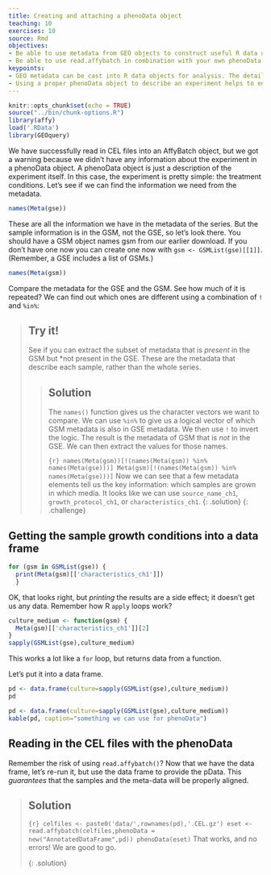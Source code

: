 ```yaml
---
title: Creating and attaching a phenoData object
teaching: 10
exercises: 10
source: Rmd
objectives:
- Be able to use metadata from GEO objects to construct useful R data objects
- Be able to use read.affybatch in combination with your own phenoData object to ensure data integrity
keypoints: 
- GEO metadata can be cast into R data objects for analysis. The details are up to the user.
- Using a proper phenoData object to describe an experiment helps to ensure reproducibility and avoid reading in files out of order
---
```


```r
knitr::opts_chunk$set(echo = TRUE)
source("../bin/chunk-options.R")
library(affy)
load('.RData')
library(GEOquery)
```

We have successfully read in CEL files into an AffyBatch object, but we got a warning because we didn't have any information about the experiment in a phenoData object. A phenoData object is just a description of the experiment itself. In this case, the experiment is pretty simple: the treatment conditions.  Let's see if we can find the information we need from the metadata.

```r
names(Meta(gse))
```

These are all the information we have in the metadata of the series. But the sample information is in the GSM, not the GSE, so let's look there. You should have a GSM object names gsm from our earlier download. If you don't have one now you can create one now with `gsm <- GSMList(gse)[[1]]`. (Remember, a GSE includes a list of GSMs.)

```r
names(Meta(gsm))
```

Compare the metadata for the GSE and the GSM. See how much of it is repeated?  We can find out which ones are different using a combination of `!` and `%in%`:

> ## Try it!
>
> See if you can extract the subset of metadata that is *present* in the GSM but *not present in the GSE. These are the metadata that describe each sample, rather than the whole series.
>
> > ## Solution
> >
> > The `names()` function gives us the character vectors we want to compare. We can use `%in%` to
> > give us a logical vector of which GSM metadata is also in GSE metadata. We then use `!` to invert
> > the logic. The result is the metadata of GSM that is *not* in the GSE.
> > We can then extract the values for those names.
> >
> > ```{r}
> > names(Meta(gsm))[!(names(Meta(gsm)) %in% names(Meta(gse)))]
> > Meta(gsm)[!(names(Meta(gsm)) %in% names(Meta(gse)))]
> > ```
> > Now we can see that a few metadata elements tell us the key information: 
> > which samples are grown in which media. It looks like we can use 
> > `source_name_ch1`, `growth_protocol_ch1`, or `characteristics_ch1`.
> {: .solution}
{: .challenge}

## Getting the sample growth conditions into a data frame

```r
for (gsm in GSMList(gse)) { 
  print(Meta(gsm)[['characteristics_ch1']])
  }
```

OK, that looks right, but *printing* the results are a side effect; it doesn't get us any data. Remember how R `apply` loops work?

```r
culture_medium <- function(gsm) { 
  Meta(gsm)[['characteristics_ch1']][2]
}
sapply(GSMList(gse),culture_medium)
```

This works a lot like a `for` loop, but returns data from a function. 

Let's put it into a data frame.

```r
pd <- data.frame(culture=sapply(GSMList(gse),culture_medium))
pd
```

```r
pd <- data.frame(culture=sapply(GSMList(gse),culture_medium))
kable(pd, caption="something we can use for phenoData")
```

## Reading in the CEL files with the phenoData

Remember the risk of using `read.affybatch()`? Now that we have the data frame, let's re-run it, but use the data frame to provide the pData. This *guarantees* that the samples and the meta-data will be properly aligned.


> ## Solution
>
> ```{r}
> celfiles <- paste0('data/',rownames(pd),'.CEL.gz')
> eset <- read.affybatch(celfiles,phenoData = new("AnnotatedDataFrame",pd))
> phenoData(eset)
> ```
> That works, and no errors! We are good to go.
>
{: .solution}
